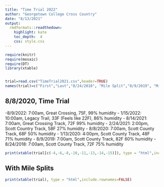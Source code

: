 ```yaml
---
title: "Time Trial 2022"
author: "Georgetown College Cross Country"
date: "8/13/2021"
output:
  rmdformats::readthedown:
    highlight: kate
    toc_depth:  4
    css: style.css
---
```




```r
require(knitr)
require(mosaic)
require(DT)
library(xtable)


trial=read.csv("TimeTrial2021.csv",header=TRUE)
names(trial)=c("First","Last","8/24/2018", "Mile Split","8/9/2019", "Mile Split", "1/13/2020", "Mile Split", "8/8/2020", "Mile1", "Mile2", "2/24/2021", "Mile1", "Mile2", "Mile3", "8/13/2021" , "1/15/2022", "ADJUSTED")

```

## 8/8/2020, Time Trial

-8/9/2022: 7:00am, Great Crossing, 75F, 99% humidity
- 1/15/2022: 10:00am, Legacy Trail, 33F (Feels like 22F), 86% humidity
- 8/14/2021: 7:00am, Great Crossing Track, 72F 99% humidity
- 2/24/2021: 2:00pm, Scott Country Track, 58F 27% humidity
- 8/8/2020: 7:00am, Scott County Track, 68F 50% humidity
- 1/13/2020: 4:00pm, Scott County Track, 48F 71% humidity
- 8/9/2019: 7:00am, Scott County Track, 82F 60% humidity
- 8/24/2018: 7:00am, Scott County Track, 72F 75% humidity



```r
print(xtable(trial[c(-4,-6,-8,-10,-11,-13,-14,-15)]), type = "html",include.rownames=FALSE)
```

## With Mile Splits
```r
print(xtable(trial), type = "html",include.rownames=FALSE)
```
